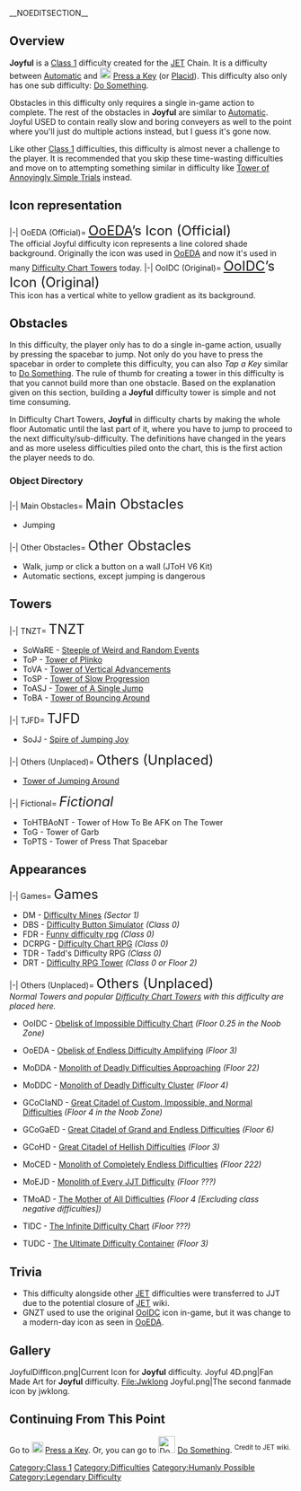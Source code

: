 {{JET}}
{{Humanly Possible}}
{{Legendary Difficulty}}
{{Quote (IPeedMyPants' Version)|quote=This is so ez! Skip to Effortless already, man.|quoter=Bruhshard1 on Joyful}}
__NOEDITSECTION__
{{NewDifficultyInfobox
|title1 = {{Class0Difficulties|Joyful}} Joyful {{Class0Difficulties|Joyful}}
|image1= [[File:JoyfulDiffIcon.png]]
|caption1 = The most joyful difficulty
|class = [[:Category:Class 1|Class 1]]
|type = [[:Category:Difficulties|Normal Difficulty]]
|previous = {{Class0Difficulties|Automatic}} [[Automatic]]
|next = {{Class0Difficulties|Press a Key}} [[Press a Key]]
|decal_id = [https://www.roblox.com/library/9034496541/Joyful 9034496541]
|sub_difficulty(ies) = {{Class0Difficulties|Do Something}} [[Do Something]]
|chain(s) = JET Chain
|creator(s) = [[User:TasmanianRex|TasmanianRex]]
|original_creator(s) = [[User:Adoqexon|Adoqexon]]
|date_added = 
* 19 January 2020 (JET)
* 20 May 2022‎ (JJT)
|previous_sub_difficulty(ies) =
* Patrick
* Primitive
|hex_color = {{colorbox|#CEFA05}} #CEFA05
|rbg_color = {{colorbox|#CEFA05}} 206, 250, 5
|cmyk_color = {{colorbox|#CEFA05}} SOON
|hsv_color = {{colorbox|#CEFA05}} SOON
|hsl_color = {{colorbox|#CEFA05}} SOON
|alt_next=[[File:PLACID.png|30x30px]] [[Placid]]}}

== Overview ==
'''Joyful''' is a [[:Category:Class 1|Class 1]] difficulty created for the [https://jtohs-easiest-towers.fandom.com/wiki/JToH%27s_easiest_towers_Wiki JET] Chain. It is a difficulty between {{Class0Difficulties|Automatic|20px}} [[Automatic]] and [[File:Press a Key.png|20x20px]] [[Press a Key]] (or [[Placid]]). This difficulty also only has one sub difficulty: {{Class0Difficulties|Do Something|20px}} [[Do Something]].

Obstacles in this difficulty only requires a single in-game action to complete. The rest of the obstacles in '''Joyful''' are similar to {{Class0Difficulties|Automatic|20px}} [[Automatic]]. Joyful USED to contain really slow and boring conveyers as well to the point where you'll just do multiple actions instead, but I guess it's gone now.

Like other [[:Category:Class 1|Class 1]] difficulties, this difficulty is almost never a challenge to the player. It is recommended that you skip these time-wasting difficulties and move on to attempting something similar in difficulty like [https://jtoh.fandom.com/wiki/Tower_of_Annoyingly_Simple_Trials Tower of Annoyingly Simple Trials] instead.

== Icon representation ==
<tabber>
|-|
OoEDA (Official)=
<font size=5>[[Obelisk of Endless Difficulty Amplifying|OoEDA]]’s Icon (Official)</font></br>
The official Joyful difficulty icon represents a line colored shade background. Originally the icon was used in [[Obelisk of Endless Difficulty Amplifying|OoEDA]] and now it's used in many [[Difficulty Chart|Difficulty Chart Towers]] today.
|-|
OoIDC (Original)=
<font size=5>[[Obelisk of Impossible Difficulty Chart|OoIDC]]’s Icon (Original)</font></br>
This icon has a vertical white to yellow gradient as its background.
</tabber>

== Obstacles ==
In this difficulty, the player only has to do a single in-game action, usually by pressing the spacebar to jump. Not only do you have to press the spacebar in order to complete this difficulty, you can also ''Tap a Key'' similar to {{Class0Difficulties|Do Something|20px}} [[Do Something]]. The rule of thumb for creating a tower in this difficulty is that you cannot build more than one obstacle. Based on the explanation given on this section, building a '''Joyful''' difficulty tower is simple and not time consuming.

In Difficulty Chart Towers, '''Joyful''' in difficulty charts by making the whole floor Automatic until the last part of it, where you have to jump to proceed to the next difficulty/sub-difficulty. The definitions have changed in the years and as more useless difficulties piled onto the chart, this is the first action the player needs to do.

=== Object Directory ===
<tabber>
|-|
Main Obstacles=
<font size=5>Main Obstacles</font></br>
* Jumping
|-|
Other Obstacles=
<font size=5>Other Obstacles</font></br>
* Walk, jump or click a button on a wall (JToH V6 Kit)
* Automatic sections, except jumping is dangerous
</tabber>

== Towers ==
<tabber>
|-|
TNZT=
<font size=5>TNZT</font></br>
* SoWaRE - [https://tnzt.fandom.com/wiki/Steeple_of_Weird_and_Random_Events Steeple of Weird and Random Events]
* ToP - [https://tnzt.fandom.com/wiki/Tower_of_Plinko Tower of Plinko]
* ToVA - [https://tnzt.fandom.com/wiki/Tower_of_Vertical_Advancements Tower of Vertical Advancements]
* ToSP - [https://tnzt.fandom.com/wiki/Tower_of_Slow_Progression Tower of Slow Progression]
* ToASJ - [https://tnzt.fandom.com/wiki/Tower_of_A_Single_Jump Tower of A Single Jump]
* ToBA - [https://tnzt.fandom.com/wiki/Tower_of_Bouncing_Around Tower of Bouncing Around]
|-|
TJFD=
<font size=5>TJFD</font></br>
* SoJJ - [[Spire of Jumping Joy]]
|-|
Others (Unplaced)=
<font size=5>Others (Unplaced)</font></br>
* [https://www.roblox.com/games/9390221128/Update-UoFTE-Temperature-1 Tower of Jumping Around]
|-|
Fictional=
<font size=5>''Fictional''</font></br>
* ToHTBAoNT - Tower of How To Be AFK on The Tower
* ToG - Tower of Garb
* ToPTS - Tower of Press That Spacebar
</tabber>

== Appearances ==
<tabber>
|-|
Games=
<font size=5>Games</font></br>
* DM - [[Difficulty Mines]] ''(Sector 1)''
* DBS - [[Difficulty Button Simulator]] ''(Class 0)''
* FDR - [[Funny difficulty rpg]] ''(Class 0)''
* DCRPG - [[Difficulty Chart RPG]] ''(Class 0)''
* TDR - Tadd's Difficulty RPG ''(Class 0)''
* DRT - [[Difficulty RPG Tower]] ''(Class 0 or Floor 2)''
|-|
Others (Unplaced)=
<font size=5>Others (Unplaced)</font></br>
''Normal Towers and popular [[Difficulty Chart|Difficulty Chart Towers]] with this difficulty are placed here.''
* {{Class8Difficulties|Supreme}} OoIDC - [[Obelisk of Impossible Difficulty Chart]] ''(Floor 0.25 in the Noob Zone)''
* {{Class8Difficulties|Supreme}} OoEDA - [[Obelisk of Endless Difficulty Amplifying]] ''(Floor 3)''
* {{Class24Difficulties|DTD}} MoDDA - [[Monolith of Deadly Difficulties Approaching]] ''(Floor 22)''
* {{Class24Difficulties|DTD}} MoDDC - [[Monolith of Deadly Difficulty Cluster]] ''(Floor 4)''
* {{Class25Difficulties|TFinD}} GCoCIaND - [[Great Citadel of Custom, Impossible, and Normal Difficulties]] ''(Floor 4 in the Noob Zone)''
* {{Class25Difficulties|TFinD}} GCoGaED - [[Great Citadel of Grand and Endless Difficulties]] ''(Floor 6)''
* {{Class25Difficulties|TFinD}} GCoHD - [[Great Citadel of Hellish Difficulties]] ''(Floor 3)''
* {{Class25Difficulties|TFinD}} MoCED - [[Monolith of Completely Endless Difficulties]] ''(Floor 222)''
* {{Class25Difficulties|TFinD}} MoEJD - [[Monolith of Every JJT Difficulty]] ''(Floor ???)''
* {{Class25Difficulties|TFinD}} TMoAD - [[The Mother of All Difficulties]] ''(Floor 4 [Excluding class negative difficulties])''
* {{Class25Difficulties|TFinD}} TIDC - [[The Infinite Difficulty Chart (T.I.D.C)|The Infinite Difficulty Chart]] ''(Floor ???)''
* {{Class25Difficulties|SCCD}} TUDC - [[The Ultimate Difficulty Container (TUDC)|The Ultimate Difficulty Container]] ''(Floor 3)''
</tabber>

== Trivia ==
* This difficulty alongside other [https://jtohs-easiest-towers.fandom.com/wiki/JToH%27s_easiest_towers_Wiki JET] difficulties were transferred to JJT due to the potential closure of [https://jtohs-easiest-towers.fandom.com/wiki/JToH%27s_easiest_towers_Wiki JET] wiki.
* GNZT used to use the original [[Obelisk of Impossible Difficulty Chart|OoIDC]] icon in-game, but it was change to a modern-day icon as seen in [[Obelisk of Endless Difficulty Amplifying|OoEDA]].

== Gallery ==
<gallery>
JoyfulDiffIcon.png|Current Icon for '''Joyful''' difficulty.
Joyful 4D.png|Fan Made Art for '''Joyful''' difficulty.
File:Jwklong Joyful.png|The second fanmade icon by jwklong.
</gallery>

== Continuing From This Point ==
Go to [[File:Press a Key.png|20x20px]] [[Press a Key]]. Or, you can go to [[File:Do Something 2.png|30x30px]] [[Do Something]].{{DifficultiesNavbox}}
<sup>Credit to JET wiki.</sup>
[[Category:Class 1]]
[[Category:Difficulties]]
[[Category:Humanly Possible]]
[[Category:Legendary Difficulty]]